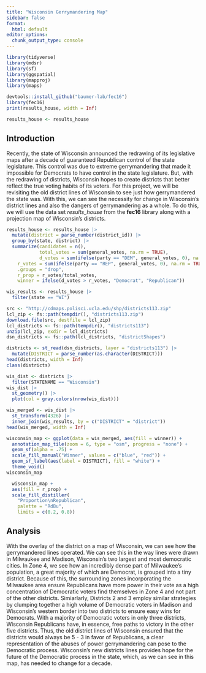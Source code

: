 ```yaml
---
title: "Wisconsin Gerrymandering Map"
sidebar: false
format: 
  html: default
editor_options: 
  chunk_output_type: console
---
```


```r
library(tidyverse)
library(mdsr)     
library(sf) 
library(ggspatial)
library(mapproj)
library(maps)
```

```r
devtools::install_github("baumer-lab/fec16")
library(fec16)
print(results_house, width = Inf)

results_house <- results_house
```

## Introduction

Recently, the state of Wisconsin announced the redrawing of its legislative maps after a decade of guaranteed Republican control of the state legislature. This control was due to extreme gerrymandering that made it impossible for Democrats to have control in the state legislature. But, with the redrawing of districts, Wisconsin hopes to create districts that better reflect the true voting habits of its voters. For this project, we will be revisiting the old district lines of Wisconsin to see just how gerrymandered the state was. With this, we can see the necessity for change in Wisconsin's district lines and also the dangers of gerrymandering as a whole. To do this, we will use the data set *results_house* from the **fec16** library along with a projection map of Wisconsin's districts. 


```r
results_house <- results_house |>
  mutate(district = parse_number(district_id)) |>
  group_by(state, district) |>
  summarize(candidates = n(),
            total_votes = sum(general_votes, na.rm = TRUE),
            d_votes = sum(ifelse(party == "DEM", general_votes, 0), na.rm = TRUE),
    r_votes = sum(ifelse(party == "REP", general_votes, 0), na.rm = TRUE),
    .groups = "drop",
    r_prop = r_votes/total_votes,
    winner = ifelse(d_votes > r_votes, "Democrat", "Republican"))
```

```r
wis_results <- results_house |>
  filter(state == "WI") 
```

```r
src <- "http://cdmaps.polisci.ucla.edu/shp/districts113.zip"
lcl_zip <- fs::path(tempdir(), "districts113.zip")
download.file(src, destfile = lcl_zip)
lcl_districts <- fs::path(tempdir(), "districts113")
unzip(lcl_zip, exdir = lcl_districts)
dsn_districts <- fs::path(lcl_districts, "districtShapes")

districts <- st_read(dsn_districts, layer = "districts113") |>
  mutate(DISTRICT = parse_number(as.character(DISTRICT)))
head(districts, width = Inf)
class(districts)
```

```r
wis_dist <- districts |>
  filter(STATENAME == "Wisconsin")
wis_dist |>
  st_geometry() |>
  plot(col = gray.colors(nrow(wis_dist)))
```

```r
wis_merged <- wis_dist |>
  st_transform(4326) |>
  inner_join(wis_results, by = c("DISTRICT" = "district"))
head(wis_merged, width = Inf)
```

```r
wisconsin_map <- ggplot(data = wis_merged, aes(fill = winner)) +
  annotation_map_tile(zoom = 6, type = "osm", progress = "none") + 
  geom_sf(alpha = .75) +
  scale_fill_manual("Winner", values = c("blue", "red")) + 
  geom_sf_label(aes(label = DISTRICT), fill = "white") + 
  theme_void()
wisconsin_map
```


```r
  wisconsin_map + 
  aes(fill = r_prop) + 
  scale_fill_distiller(
    "Proportion\nRepublican", 
    palette = "RdBu", 
    limits = c(0.2, 0.8))
```

## Analysis

With the overlay of the district on a map of Wisconsin, we can see how the gerrymandered lines operated. We can see this in the way lines were drawn in Milwaukee and Madison, Wisconsin's two largest and most democratic cities. In Zone 4, we see how an incredibly dense part of Milwaukee's population, a great majority of which are Democrat, is grouped into a tiny district. Because of this, the surrounding zones incorporating the Milwaukee area ensure Republicans have more power in their vote as a high concentration of Democratic voters find themselves in Zone 4 and not part of the other districts. Simiarlarly, Districts 2 and 3 employ similar strategies by clumping together a high volume of Democratic voters in Madison and Wisconsin's western border into two districts to ensure easy wins for Democrats. With a majority of Democratic voters in only three districts, Wisconsin Republicans have, in essence, free paths to victory in the other five districts. Thus, the old district lines of Wisconsin ensured that the districts would always be 5 - 3 in favor of Republicans, a clear representation of the abuses of power gerrymandering can pose to the Democratic process. Wisconsin's new districts lines provides hope for the future of the Democratic process in the state, which, as we can see in this map, has needed to change for a decade. 
